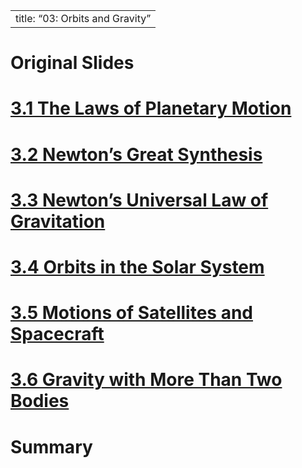 
---
title: "03: Orbits and Gravity"
---

# Original Slides
# {background-image="figures/03/crop-pg_0001.svg" background-size="75%"} 
# {background-image="figures/03/crop-pg_0002.svg" background-size="75%"} 
# {background-image="figures/03/crop-pg_0003.svg" background-size="75%"} 
# {background-image="figures/03/crop-pg_0004.svg" background-size="75%"} 
# {background-image="figures/03/crop-pg_0005.svg" background-size="75%"} 
# {background-image="figures/03/crop-pg_0006.svg" background-size="75%"} 
# {background-image="figures/03/crop-pg_0007.svg" background-size="75%"} 
# {background-image="figures/03/crop-pg_0008.svg" background-size="75%"} 
# {background-image="figures/03/crop-pg_0009.svg" background-size="75%"} 
# {background-image="figures/03/crop-pg_0010.svg" background-size="75%"} 
# {background-image="figures/03/crop-pg_0011.svg" background-size="75%"} 
# {background-image="figures/03/crop-pg_0012.svg" background-size="75%"} 
# {background-image="figures/03/crop-pg_0013.svg" background-size="75%"} 
# {background-image="figures/03/crop-pg_0014.svg" background-size="75%"} 
# {background-image="figures/03/crop-pg_0015.svg" background-size="75%"} 
# {background-image="figures/03/crop-pg_0016.svg" background-size="75%"} 
# {background-image="figures/03/crop-pg_0017.svg" background-size="75%"} 
# {background-image="figures/03/crop-pg_0018.svg" background-size="75%"} 
# {background-image="figures/03/crop-pg_0019.svg" background-size="75%"} 
# {background-image="figures/03/crop-pg_0020.svg" background-size="75%"} 
# {background-image="figures/03/crop-pg_0021.svg" background-size="75%"} 
# {background-image="figures/03/crop-pg_0022.svg" background-size="75%"} 
# {background-image="figures/03/crop-pg_0023.svg" background-size="75%"} 
# {background-image="figures/03/crop-pg_0024.svg" background-size="75%"} 
# {background-image="figures/03/crop-pg_0025.svg" background-size="75%"} 
# {background-image="figures/03/crop-pg_0026.svg" background-size="75%"} 
# {background-image="figures/03/crop-pg_0027.svg" background-size="75%"} 
# {background-image="figures/03/crop-pg_0028.svg" background-size="75%"} 
# {background-image="figures/03/crop-pg_0029.svg" background-size="75%"} 
# {background-image="figures/03/crop-pg_0030.svg" background-size="75%"} 
# {background-image="figures/03/crop-pg_0031.svg" background-size="75%"} 
# {background-image="figures/03/crop-pg_0032.svg" background-size="75%"} 
# {background-image="figures/03/crop-pg_0033.svg" background-size="75%"} 
# {background-image="figures/03/crop-pg_0034.svg" background-size="75%"} 
# {background-image="figures/03/crop-pg_0035.svg" background-size="75%"} 
# {background-image="figures/03/crop-pg_0036.svg" background-size="75%"} 
# {background-image="figures/03/crop-pg_0037.svg" background-size="75%"} 
# {background-image="figures/03/crop-pg_0038.svg" background-size="75%"} 
# {background-image="figures/03/crop-pg_0039.svg" background-size="75%"} 
# {background-image="figures/03/crop-pg_0040.svg" background-size="75%"} 
# {background-image="figures/03/crop-pg_0041.svg" background-size="75%"} 
# {background-image="figures/03/crop-pg_0042.svg" background-size="75%"} 
# {background-image="figures/03/crop-pg_0043.svg" background-size="75%"} 
# {background-image="figures/03/crop-pg_0044.svg" background-size="75%"} 
# {background-image="figures/03/crop-pg_0045.svg" background-size="75%"} 
# {background-image="figures/03/crop-pg_0046.svg" background-size="75%"} 
# {background-image="figures/03/crop-pg_0047.svg" background-size="75%"} 
# {background-image="figures/03/crop-pg_0048.svg" background-size="75%"} 
# {background-image="figures/03/crop-pg_0049.svg" background-size="75%"} 
# {background-image="figures/03/crop-pg_0050.svg" background-size="75%"} 
# {background-image="figures/03/crop-pg_0051.svg" background-size="75%"} 
# {background-image="figures/03/crop-pg_0052.svg" background-size="75%"} 
# {background-image="figures/03/crop-pg_0053.svg" background-size="75%"} 
# {background-image="figures/03/crop-pg_0054.svg" background-size="75%"} 
# {background-image="figures/03/crop-pg_0055.svg" background-size="75%"} 



# [3.1 The Laws of Planetary Motion](https://openstax.org/books/astronomy-2e/pages/3-1-the-laws-of-planetary-motion)


# [3.2 Newton's Great Synthesis](https://openstax.org/books/astronomy-2e/pages/3-2-newtons-great-synthesis)


# [3.3 Newton's Universal Law of Gravitation](https://openstax.org/books/astronomy-2e/pages/3-3-newtons-universal-law-of-gravitation)


# [3.4 Orbits in the Solar System](https://openstax.org/books/astronomy-2e/pages/3-4-orbits-in-the-solar-system)


# [3.5 Motions of Satellites and Spacecraft](https://openstax.org/books/astronomy-2e/pages/3-5-motions-of-satellites-and-spacecraft)


# [3.6 Gravity with More Than Two Bodies](https://openstax.org/books/astronomy-2e/pages/3-6-gravity-with-more-than-two-bodies)


# Summary
